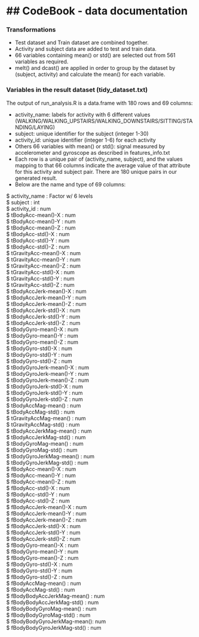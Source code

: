 ## CodeBook - data documentation
========================================================

### Transformations

* Test dataset and Train dataset are combined together.
* Activity and subject data are added to test and train data.
* 66 variables containing mean() or std() are selected out from 561 variables as required. 
* melt() and dcast() are applied in order to group by the dataset by (subject, activity) and calculate the mean() for each variable.

### Variables in the result dataset (tidy_dataset.txt)

The output of run_analysis.R is a data.frame with 180 rows and 69 columns:

* activity_name: labels for activity with 6 different values (WALKING/WALKING_UPSTAIRS/WALKING_DOWNSTAIRS/SITTING/STANDING/LAYING)
* subject: unique identifier for the subject (integer 1-30)
* activity_id: unique identifier (integer 1-6) for each activity 
* Others 66 variables with mean() or std(): signal measured by accelerometer and gyroscope as described in features_info.txt
* Each row is a unique pair of (activity_name, subject), and the values mapping to that 66 columns indicate the average value of that attribute for this activity and subject pair. There are 180 unique pairs in our generated result.
* Below are the name and type of 69 columns:

 $ activity_name              : Factor w/ 6 levels  
 $ subject                    : int     
 $ activity_id                : num     
 $ tBodyAcc-mean()-X          : num   
 $ tBodyAcc-mean()-Y          : num    
 $ tBodyAcc-mean()-Z          : num    
 $ tBodyAcc-std()-X           : num  
 $ tBodyAcc-std()-Y           : num  
 $ tBodyAcc-std()-Z           : num  
 $ tGravityAcc-mean()-X       : num   
 $ tGravityAcc-mean()-Y       : num  
 $ tGravityAcc-mean()-Z       : num   
 $ tGravityAcc-std()-X        : num  
 $ tGravityAcc-std()-Y        : num  
 $ tGravityAcc-std()-Z        : num  
 $ tBodyAccJerk-mean()-X      : num  
 $ tBodyAccJerk-mean()-Y      : num  
 $ tBodyAccJerk-mean()-Z      : num  
 $ tBodyAccJerk-std()-X       : num  
 $ tBodyAccJerk-std()-Y       : num  
 $ tBodyAccJerk-std()-Z       : num  
 $ tBodyGyro-mean()-X         : num  
 $ tBodyGyro-mean()-Y         : num  
 $ tBodyGyro-mean()-Z         : num  
 $ tBodyGyro-std()-X          : num  
 $ tBodyGyro-std()-Y          : num  
 $ tBodyGyro-std()-Z          : num  
 $ tBodyGyroJerk-mean()-X     : num  
 $ tBodyGyroJerk-mean()-Y     : num  
 $ tBodyGyroJerk-mean()-Z     : num  
 $ tBodyGyroJerk-std()-X      : num  
 $ tBodyGyroJerk-std()-Y      : num  
 $ tBodyGyroJerk-std()-Z      : num  
 $ tBodyAccMag-mean()         : num  
 $ tBodyAccMag-std()          : num  
 $ tGravityAccMag-mean()      : num   
 $ tGravityAccMag-std()       : num  
 $ tBodyAccJerkMag-mean()     : num  
 $ tBodyAccJerkMag-std()      : num  
 $ tBodyGyroMag-mean()        : num  
 $ tBodyGyroMag-std()         : num  
 $ tBodyGyroJerkMag-mean()    : num  
 $ tBodyGyroJerkMag-std()     : num  
 $ fBodyAcc-mean()-X          : num  
 $ fBodyAcc-mean()-Y          : num  
 $ fBodyAcc-mean()-Z          : num  
 $ fBodyAcc-std()-X           : num  
 $ fBodyAcc-std()-Y           : num  
 $ fBodyAcc-std()-Z           : num  
 $ fBodyAccJerk-mean()-X      : num  
 $ fBodyAccJerk-mean()-Y      : num  
 $ fBodyAccJerk-mean()-Z      : num  
 $ fBodyAccJerk-std()-X       : num  
 $ fBodyAccJerk-std()-Y       : num  
 $ fBodyAccJerk-std()-Z       : num  
 $ fBodyGyro-mean()-X         : num  
 $ fBodyGyro-mean()-Y         : num  
 $ fBodyGyro-mean()-Z         : num  
 $ fBodyGyro-std()-X          : num  
 $ fBodyGyro-std()-Y          : num  
 $ fBodyGyro-std()-Z          : num  
 $ fBodyAccMag-mean()         : num  
 $ fBodyAccMag-std()          : num  
 $ fBodyBodyAccJerkMag-mean() : num  
 $ fBodyBodyAccJerkMag-std()  : num  
 $ fBodyBodyGyroMag-mean()    : num  
 $ fBodyBodyGyroMag-std()     : num  
 $ fBodyBodyGyroJerkMag-mean(): num  
 $ fBodyBodyGyroJerkMag-std() : num  

